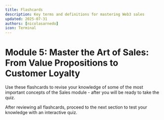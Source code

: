 ```yaml
---
title: Flashcards
description: Key terms and definitions for mastering Web3 sales
updated: 2025-07-31
authors: [nicolasarnedo]
icon: Terminal
---
```



# Module 5: Master the Art of Sales: From Value Propositions to Customer Loyalty

Use these flashcards to revise your knowledge of some of the most important concepts of the Sales module - after you will be ready to take the quiz.

<Flashcard flashcardSetId="sales-mastery" quizUrl="/academy/codebase-entrepreneur-go-to-market/05-sales/11-quiz" />

<div className="mt-8 p-4 border border-border rounded-lg bg-muted/30">
    <p className="text-sm text-muted-foreground flex items-center gap-2">
        <HelpCircle className="h-4 w-4" />
        <span>After reviewing all flashcards, proceed to the next section to test your knowledge with an interactive quiz.</span>
    </p>
</div>
